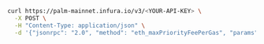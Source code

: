 
<Tabs>
  <TabItem value="cURL">

```bash
curl https://palm-mainnet.infura.io/v3/<YOUR-API-KEY> \
  -X POST \
  -H "Content-Type: application/json" \
  -d '{"jsonrpc": "2.0", "method": "eth_maxPriorityFeePerGas", "params": [], "id": 1}'
```

  </TabItem>
</Tabs>
